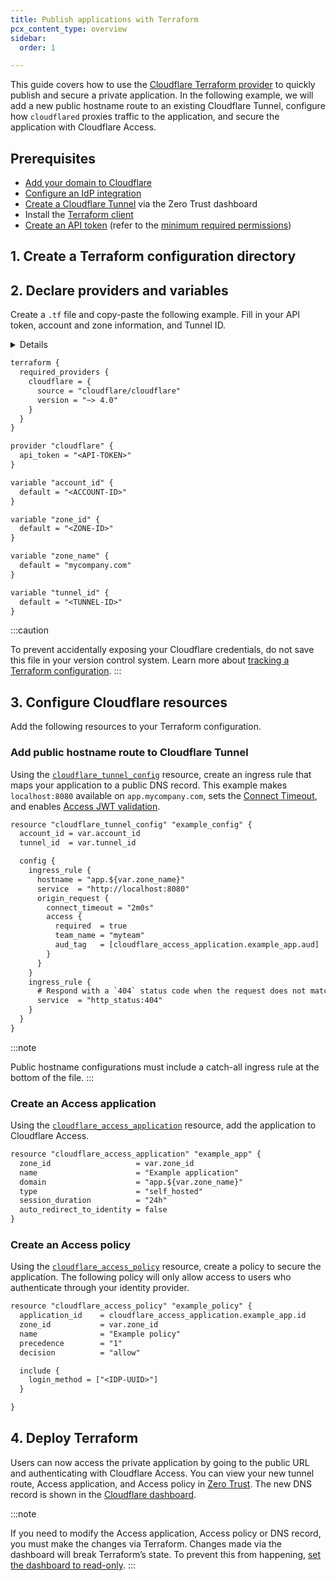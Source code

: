 ```yaml
---
title: Publish applications with Terraform
pcx_content_type: overview
sidebar:
  order: 1

---
```



This guide covers how to use the [Cloudflare Terraform provider](https://registry.terraform.io/providers/cloudflare/cloudflare/latest/docs) to quickly publish and secure a private application. In the following example, we will add a new public hostname route to an existing Cloudflare Tunnel, configure how `cloudflared` proxies traffic to the application, and secure the application with Cloudflare Access.

## Prerequisites

* [Add your domain to Cloudflare](/learning-paths/zero-trust-web-access/initial-setup/add-site/)
* [Configure an IdP integration](/learning-paths/zero-trust-web-access/initial-setup/configure-idp/)
* [Create a Cloudflare Tunnel](/learning-paths/zero-trust-web-access/connect-private-applications/create-tunnel/#create-a-tunnel) via the Zero Trust dashboard
* Install the [Terraform client](https://developer.hashicorp.com/terraform/tutorials/aws-get-started/install-cli)
* [Create an API token](https://developers.cloudflare.com/fundamentals/api/get-started/create-token/) (refer to the [minimum required permissions](/cloudflare-one/connections/connect-networks/deploy-tunnels/deployment-guides/terraform/#3-create-a-cloudflare-api-token))

## 1. Create a Terraform configuration directory

<Render file="terraform/config-directory" product="cloudflare-one" />

## 2. Declare providers and variables

Create a `.tf` file and copy-paste the following example. Fill in your API token, account and zone information, and Tunnel ID.

<Details header="Find the Tunnel ID">

1. In [Zero Trust](https://one.dash.cloudflare.com/), go to **Networks** > **Tunnels**.
2. Select the tunnel name.
3. Copy the **Tunnel ID**. 

</Details>

```txt
terraform {
  required_providers {
    cloudflare = {
      source = "cloudflare/cloudflare"
      version = "~> 4.0"
    }
  }
}

provider "cloudflare" {
  api_token = "<API-TOKEN>"
}

variable "account_id" {
  default = "<ACCOUNT-ID>"
}

variable "zone_id" {
  default = "<ZONE-ID>"
}

variable "zone_name" {
  default = "mycompany.com"
}

variable "tunnel_id" {
  default = "<TUNNEL-ID>"
}
```

:::caution

To prevent accidentally exposing your Cloudflare credentials, do not save this file in your version control system. Learn more about [tracking a Terraform configuration](/terraform/tutorial/track-history/). 
:::

## 3. Configure Cloudflare resources

Add the following resources to your Terraform configuration.

### Add public hostname route to Cloudflare Tunnel

Using the [`cloudflare_tunnel_config`](https://registry.terraform.io/providers/cloudflare/cloudflare/latest/docs/resources/tunnel_config) resource, create an ingress rule that maps your application to a public DNS record. This example makes `localhost:8080` available on `app.mycompany.com`, sets the [Connect Timeout](/cloudflare-one/connections/connect-networks/configure-tunnels/origin-configuration/#connecttimeout), and enables [Access JWT validation](/cloudflare-one/connections/connect-networks/configure-tunnels/origin-configuration/#access).

```txt
resource "cloudflare_tunnel_config" "example_config" {
  account_id = var.account_id
  tunnel_id  = var.tunnel_id

  config {
    ingress_rule {
      hostname = "app.${var.zone_name}"
      service  = "http://localhost:8080"
      origin_request {
        connect_timeout = "2m0s"
        access {
          required  = true
          team_name = "myteam"
          aud_tag   = [cloudflare_access_application.example_app.aud]
        }
      }
    }
    ingress_rule {
      # Respond with a `404` status code when the request does not match any of the previous hostnames.
      service  = "http_status:404"
    }
  }
}
```

:::note

Public hostname configurations must include a catch-all ingress rule at the bottom of the file. 
:::

### Create an Access application

Using the [`cloudflare_access_application`](https://registry.terraform.io/providers/cloudflare/cloudflare/latest/docs/resources/access_application) resource, add the application to Cloudflare Access.

```txt
resource "cloudflare_access_application" "example_app" {
  zone_id                   = var.zone_id
  name                      = "Example application"
  domain                    = "app.${var.zone_name}"
  type                      = "self_hosted"
  session_duration          = "24h"
  auto_redirect_to_identity = false
}
```

### Create an Access policy

Using the [`cloudflare_access_policy`](https://registry.terraform.io/providers/cloudflare/cloudflare/latest/docs/resources/access_application) resource, create a policy to secure the application. The following policy will only allow access to users who authenticate through your identity provider.

```txt
resource "cloudflare_access_policy" "example_policy" {
  application_id    = cloudflare_access_application.example_app.id
  zone_id           = var.zone_id
  name              = "Example policy"
  precedence        = "1"
  decision          = "allow"

  include {
    login_method = ["<IDP-UUID>"]
  }

}

```

## 4. Deploy Terraform

<Render file="terraform/deploy-terraform" product="cloudflare-one" />

Users can now access the private application by going to the public URL and authenticating with Cloudflare Access. You can view your new tunnel route, Access application, and Access policy in [Zero Trust](https://one.dash.cloudflare.com). The new DNS record is shown in the [Cloudflare dashboard](https://dash.cloudflare.com).

:::note

If you need to modify the Access application, Access policy or DNS record, you must make the changes via Terraform. Changes made via the dashboard will break Terraform’s state. To prevent this from happening, [set the dashboard to read-only](/cloudflare-one/api-terraform/#set-dashboard-to-read-only). 
:::
